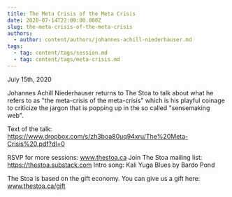 ```yaml
---
title: The Meta Crisis of the Meta Crisis
date: 2020-07-14T22:00:00.000Z
slug: the-meta-crisis-of-the-meta-crisis
authors:
  - author: content/authors/johannes-achill-niederhauser.md
tags:
  - tag: content/tags/session.md
  - tag: content/tags/meta-crisis.md
---
```


July 15th, 2020

Johannes Achill Niederhauser returns to The Stoa to talk about what he refers to as "the meta-crisis of the meta-crisis" which is his playful coinage to criticize the jargon that is popping up in the so called "sensemaking web".

Text of the talk: https://www.dropbox.com/s/zh3boa80uq94xru/The%20Meta-Crisis%20.pdf?dl=0

RSVP for more sessions: www.thestoa.ca
Join The Stoa mailing list: https://thestoa.substack.com
Intro song: Kali Yuga Blues by Bardo Pond

The Stoa is based on the gift economy. You can give us a gift here: www.thestoa.ca/gift
